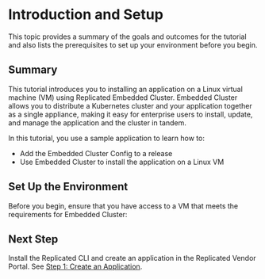 
# Introduction and Setup

This topic provides a summary of the goals and outcomes for the tutorial and also lists the prerequisites to set up your environment before you begin.

## Summary

This tutorial introduces you to installing an application on a Linux virtual machine (VM) using Replicated Embedded Cluster. Embedded Cluster allows you to distribute a Kubernetes cluster and your application together as a single appliance, making it easy for enterprise users to install, update, and manage the application and the cluster in tandem.

In this tutorial, you use a sample application to learn how to:

* Add the Embedded Cluster Config to a release
* Use Embedded Cluster to install the application on a Linux VM

## Set Up the Environment

Before you begin, ensure that you have access to a VM that meets the requirements for Embedded Cluster:

<Requirements/>

## Next Step

Install the Replicated CLI and create an application in the Replicated Vendor Portal. See [Step 1: Create an Application](/vendor/tutorial-embedded-cluster-create-app).